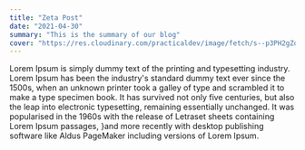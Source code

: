 ```yaml
---
title: "Zeta Post"
date: "2021-04-30"
summary: "This is the summary of our blog"
cover: "https://res.cloudinary.com/practicaldev/image/fetch/s--p3PH2gZq--/c_imagga_scale,f_auto,fl_progressive,h_900,q_auto,w_1600/https://dev-to-uploads.s3.amazonaws.com/i/kh3ntlg6dnemjeaz531z.png"
---
```


Lorem Ipsum is simply dummy text of the printing and typesetting industry. Lorem Ipsum has been the industry's standard dummy text ever since the 1500s, when an unknown printer took a galley of type and scrambled it to make a type specimen book. It has survived not only five centuries, but also the leap into electronic typesetting, remaining essentially unchanged. It was popularised in the 1960s with the release of Letraset sheets containing Lorem Ipsum passages, }and more recently with desktop publishing software like Aldus PageMaker including versions of Lorem Ipsum.